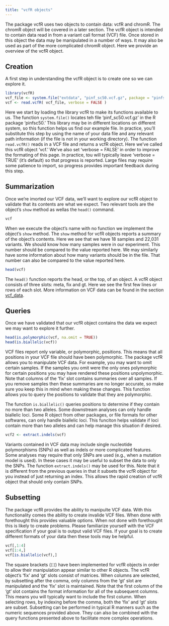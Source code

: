 ```yaml
---
title: "vcfR objects"
---
```



The package vcfR uses two objects to contain data: vcfR and chromR.
The chromR object will be covered in a later section.
The vcfR object is intended to contain data read in from a variant call format (VCF) file.
Once stored in this object the data may be manipulated in a number of ways.
It may also be used as part of the more complicated chromR object.
Here we provide an overview of the vcfR object.


## Creation


A first step in understanding the vcfR object is to create one so we can explore it.


```r
library(vcfR)
vcf_file <- system.file("extdata", "pinf_sc50.vcf.gz", package = "pinfsc50")
vcf <- read.vcfR( vcf_file, verbose = FALSE )
```


Here we start by loading the library vcfR to make its functions available to us.
The function `system.file()` locates teh file 'pinf_sc50.vcf.gz' in the R package 'pinfsc50.'
This library may be in different locations on different system, so this function helps us find our example file.
In practice, you'll substitute this step by using the name of your data file and any relevant path information (if the file is not in your working directory).
The function `read.vcfR()` reads in a VCF file and returns a vcfR object.
Here we've called this vcfR object 'vcf.'
We've also set 'verbose = FALSE' in order to improve the formating of this page.
In practice, tou will typically leave 'verbose = TRUE' (it's default) so that progress is reported.
Large files may require some patience to import, so progress provides important feedback during this step.


## Summarization


Once we're imorted our VCF data, we'll want to explore our vcfR object to validate that its contents are what we expect.
Two relevant tools are the object's `show` method as wellas the `head()` command.


```r
vcf
```


When we execute the object's name with no function we implement the object's `show` method.
The `show` method for vcfR objects reports a summary of the object's contents.
Here we see that we have 18 samples and 22,031 variants.
We should know how many samples were in our experiment.
This number should be compared to the value reported here.
We may similarly have some information about how many variants should be in the file.
That number can also be compared to the value reported here.


```r
head(vcf)
```


The `head()` function reports the head, or the top, of an object.
A vcfR object consists of three slots: meta, fix and gt.
Here we see the first few lines or rows of each slot.
More information on VCF data can be found in the section [vcf_data](./vcf_data.html). 


## Queries


Once we have validated that our vcfR object contains the data we expect we may want to explore it further.


```r
head(is.polymorphic(vcf, na.omit = TRUE))
head(is.biallelic(vcf))
```


VCF files report only variable, or polymorphic, positions.
This means that all positions in your VCF file should have been polymorphic.
The package vcfR allows you to manipulate VCF data.
For example, you may want to omit certain samples.
If the samples you omit were the only ones polymorphic for certain positions you may have rendered these positions unpolymorphic.
Note that columns of the 'fix' slot contains summaries over all samples.
If you remove samples then these summaries are no longer accurate, so make sure you keep this in mind when making these changes.
This function allows you to query the positions to validate that they are polymorphic.


The function `is.biallelic()` queries positions to determine if they contain no more than two alleles.
Some downstream analyses can only handle biallelic loci.
Some R object from other packages, or file formats for other softwares, can only handle biallelic loci.
This funciton helps validate if loci contain more than two alleles and can help manage this situation if desired.


```r
vcf2 <- extract.indels(vcf)
```


Variants contained in VCF data may include single nucleotide polymorphisms (SNPs) as well as indels or more complicated features.
Some analyses may require that only SNPs are used (e.g., when a mutation model is used).
In these cases it may be useful to subset the data to only the SNPs.
The function `extract.indels()` may be used for this.
Note that it is different from the previous queries in that it subsets the vcfR object for you instead of just returning an index.
This allows the rapid creation of vcfR object that should only contain SNPs.


## Subsetting


The package vcfR provides the ability to manipulte VCF data.
With this functionality comes the ability to create invalide VCF files.
When done with forethought this provides valuable options.
When not done with forethought this is likely to create problems.
Please familiarize yourself with the VCF specification if your goal is to output valid VCF files.
If your goal is to create different formats of your data then these tools may be helpful.


```r
vcf[,1:4]
vcf[1:4,]
vcf[is.biallelic(vcf),]
```


The square brackets (`[]`) have been implemented for vcfR objects in order to allow their manipulation appear similar to other R objects.
The vcfR object's 'fix' and 'gt' slots consist of matrices.
When columns are selected, by subsetting after the comma, only columns from the 'gt' slot are manipulated and the 'fix' slot is maintained.
Note that the first column of the 'gt' slot contains the format information for all of the subsequent columns.
This means you will typically want to include the first column.
When selecting rows, by indexing before the comma, both the 'fix' and 'gt' slots are subset.
Subsetting can be performed in typical R manners such as the numeric sequences provided above.
They can also be combined with the query functions presented above to facilitate more complex operations.



